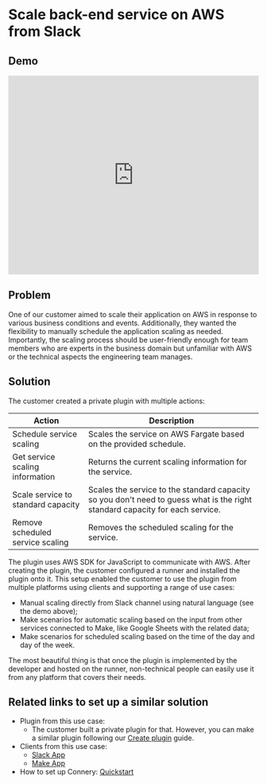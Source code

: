 # Scale back-end service on AWS from Slack

## Demo

<iframe
  width="100%"
  height="400"
  src="https://www.youtube.com/embed/-V0aUwYld9E?si=i1Rdk0hStlGbpkww&amp;controls=0"
  title="YouTube video player"
  frameborder="0"
  allow="accelerometer; autoplay; clipboard-write; encrypted-media; gyroscope; picture-in-picture; web-share"
  allowfullscreen
></iframe>

## Problem

One of our customer aimed to scale their application on AWS in response to various business conditions and events.
Additionally, they wanted the flexibility to manually schedule the application scaling as needed.
Importantly, the scaling process should be user-friendly enough for team members who are experts in the business domain
but unfamiliar with AWS or the technical aspects the engineering team manages.

## Solution

The customer created a private plugin with multiple actions:

| Action                             | Description                                                                                                                  |
| ---------------------------------- | ---------------------------------------------------------------------------------------------------------------------------- |
| Schedule service scaling           | Scales the service on AWS Fargate based on the provided schedule.                                                            |
| Get service scaling information    | Returns the current scaling information for the service.                                                                     |
| Scale service to standard capacity | Scales the service to the standard capacity so you don't need to guess what is the right standard capacity for each service. |
| Remove scheduled service scaling   | Removes the scheduled scaling for the service.                                                                               |

The plugin uses AWS SDK for JavaScript to communicate with AWS.
After creating the plugin, the customer configured a runner and installed the plugin onto it.
This setup enabled the customer to use the plugin from multiple platforms using clients and supporting a range of use cases:

- Manual scaling directly from Slack channel using natural language (see the demo above);
- Make scenarios for automatic scaling based on the input from other services connected to Make, like Google Sheets with the related data;
- Make scenarios for scheduled scaling based on the time of the day and day of the week.

The most beautiful thing is that once the plugin is implemented by the developer and hosted on the runner,
non-technical people can easily use it from any platform that covers their needs.

## Related links to set up a similar solution

- Plugin from this use case:
  - The customer built a private plugin for that. However, you can make a similar plugin following our [Create plugin](/docs/plugins/guides/create-plugin) guide.
- Clients from this use case:
  - [Slack App](/docs/clients/native/slack)
  - [Make App](/docs/clients/native/make)
- How to set up Connery: [Quickstart](/docs/runner/quick-start)
